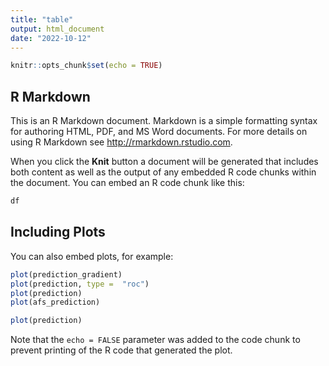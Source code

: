 ```yaml
---
title: "table"
output: html_document
date: "2022-10-12"
---
```


```r
knitr::opts_chunk$set(echo = TRUE)
```

## R Markdown

This is an R Markdown document. Markdown is a simple formatting syntax for authoring HTML, PDF, and MS Word documents. For more details on using R Markdown see <http://rmarkdown.rstudio.com>.

When you click the **Knit** button a document will be generated that includes both content as well as the output of any embedded R code chunks within the document. You can embed an R code chunk like this:

```r
df
```

## Including Plots

You can also embed plots, for example:

```r
plot(prediction_gradient)
plot(prediction, type =  "roc")
plot(prediction)
plot(afs_prediction)
```
```r
plot(prediction)
```

Note that the `echo = FALSE` parameter was added to the code chunk to prevent printing of the R code that generated the plot.
